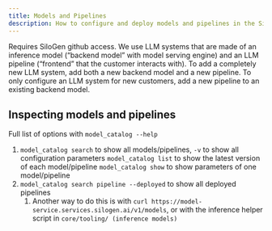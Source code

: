 ```yaml
---
title: Models and Pipelines
description: How to configure and deploy models and pipelines in the SiloGen platform.
---
```


<Admonition type="info" title="GitHub">
  Requires SiloGen github access.
</Admonition>
We use LLM systems that are made of an inference model (“backend model” with
model serving engine) and an LLM pipeline (“frontend” that the customer
interacts with). To add a completely new LLM system, add both a new backend
model and a new pipeline. To only configure an LLM system for new customers, add
a new pipeline to an existing backend model.

## Inspecting models and pipelines

Full list of options with `model_catalog --help`

1. `model_catalog search` to show all models/pipelines, `-v` to show all configuration parameters
   `model_catalog list` to show the latest version of each model/pipeline
   `model_catalog show` to show parameters of one model/pipeline
2. `model_catalog search pipeline --deployed` to show all deployed pipelines
   1. Another way to do this is with `curl https://model-service.services.silogen.ai/v1/models`, or with the inference helper script in `core/tooling/ (inference models)`

